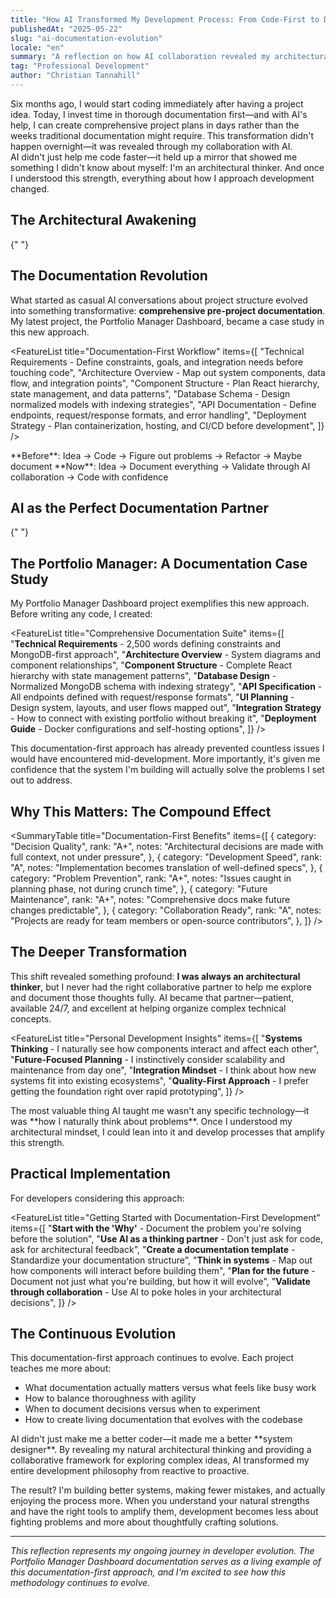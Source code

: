```yaml
---
title: "How AI Transformed My Development Process: From Code-First to Documentation-First"
publishedAt: "2025-05-22"
slug: "ai-documentation-evolution"
locale: "en"
summary: "A reflection on how AI collaboration revealed my architectural strengths and fundamentally changed my approach to project planning through comprehensive documentation."
tag: "Professional Development"
author: "Christian Tannahill"
---
```


<Callout type="info" title="A Developer's Evolution" icon="🌱">
  Six months ago, I would start coding immediately after having a project idea.
  Today, I invest time in thorough documentation first—and with AI's help, I can
  create comprehensive project plans in days rather than the weeks traditional
  documentation might require. This transformation didn't happen overnight—it
  was revealed through my collaboration with AI.
</Callout>

<br />

<Callout type="success" title="The Revelation" icon="💡">
  AI didn't just help me code faster—it held up a mirror that showed me
  something I didn't know about myself: I'm an architectural thinker. And once I
  understood this strength, everything about how I approach development changed.
</Callout>

## The Architectural Awakening

<SkillCategory title="Discovery Process" emoji="🔍">
  <SkillCard
    title="Pattern Recognition"
    emoji="🧩"
    summary="Through countless AI conversations, I noticed I naturally gravitated toward system design questions, component relationships, and scalability concerns rather than implementation details."
    aboveCurve="Strategic thinking over tactical execution"
    rank="A+"
  />

{" "}
<SkillCard
  title="Question Evolution"
  emoji="❓"
  summary="My questions to AI shifted from 'How do I implement X?' to 'What's the best way to structure this system?' and 'How should these components interact?'"
  aboveCurve="Systems thinking emergence"
  rank="A"
/>

  <SkillCard
    title="Documentation Impulse"
    emoji="📋"
    summary="I started asking AI to help me document decisions, create architecture diagrams, and plan component hierarchies before any implementation began."
    aboveCurve="Documentation-driven development"
    rank="A+"
  />
</SkillCategory>

## The Documentation Revolution

What started as casual AI conversations about project structure evolved into something transformative: **comprehensive pre-project documentation**. My latest project, the Portfolio Manager Dashboard, became a case study in this new approach.

<FeatureList
  title="Documentation-First Workflow"
  items={[
    "Technical Requirements - Define constraints, goals, and integration needs before touching code",
    "Architecture Overview - Map out system components, data flow, and integration points",
    "Component Structure - Plan React hierarchy, state management, and data patterns",
    "Database Schema - Design normalized models with indexing strategies",
    "API Documentation - Define endpoints, request/response formats, and error handling",
    "Deployment Strategy - Plan containerization, hosting, and CI/CD before development",
  ]}
/>

<Callout type="warning" title="The Old Way vs. The New Way" icon="⚖️">
  **Before**: Idea → Code → Figure out problems → Refactor → Maybe document
  **Now**: Idea → Document everything → Validate through AI collaboration → Code
  with confidence
</Callout>

## AI as the Perfect Documentation Partner

<SkillCategory title="AI Documentation Collaboration" emoji="🤝">
  <SkillCard
    title="Architectural Validation"
    emoji="🏗️"
    summary="AI serves as a sounding board for architectural decisions, helping validate approaches and identify potential issues before implementation."
    aboveCurve="Pre-implementation validation"
    rank="A+"
  />

{" "}
<SkillCard
  title="Documentation Structure"
  emoji="📚"
  summary="AI helps organize complex documentation into logical, navigable structures with clear reading paths for different audiences."
  aboveCurve="Information architecture expertise"
  rank="A"
/>

  <SkillCard
    title="Gap Analysis"
    emoji="🔍"
    summary="AI identifies missing documentation areas, inconsistencies, and helps ensure comprehensive coverage of all system aspects."
    aboveCurve="Systematic completeness checking"
    rank="A+"
  />
</SkillCategory>

## The Portfolio Manager: A Documentation Case Study

My Portfolio Manager Dashboard project exemplifies this new approach. Before writing any code, I created:

<FeatureList
  title="Comprehensive Documentation Suite"
  items={[
    "**Technical Requirements** - 2,500 words defining constraints and MongoDB-first approach",
    "**Architecture Overview** - System diagrams and component relationships",
    "**Component Structure** - Complete React hierarchy with state management patterns",
    "**Database Design** - Normalized MongoDB schema with indexing strategy",
    "**API Specification** - All endpoints defined with request/response formats",
    "**UI Planning** - Design system, layouts, and user flows mapped out",
    "**Integration Strategy** - How to connect with existing portfolio without breaking it",
    "**Deployment Guide** - Docker configurations and self-hosting options",
  ]}
/>

<Callout type="success" title="The Results" icon="📈">
  This documentation-first approach has already prevented countless issues I
  would have encountered mid-development. More importantly, it's given me
  confidence that the system I'm building will actually solve the problems I set
  out to address.
</Callout>

## Why This Matters: The Compound Effect

<SummaryTable
  title="Documentation-First Benefits"
  items={[
    {
      category: "Decision Quality",
      rank: "A+",
      notes:
        "Architectural decisions are made with full context, not under pressure",
    },
    {
      category: "Development Speed",
      rank: "A",
      notes: "Implementation becomes translation of well-defined specs",
    },
    {
      category: "Problem Prevention",
      rank: "A+",
      notes: "Issues caught in planning phase, not during crunch time",
    },
    {
      category: "Future Maintenance",
      rank: "A+",
      notes: "Comprehensive docs make future changes predictable",
    },
    {
      category: "Collaboration Ready",
      rank: "A",
      notes: "Projects are ready for team members or open-source contributors",
    },
  ]}
/>

## The Deeper Transformation

This shift revealed something profound: **I was always an architectural thinker**, but I never had the right collaborative partner to help me explore and document those thoughts fully. AI became that partner—patient, available 24/7, and excellent at helping organize complex technical concepts.

<FeatureList
  title="Personal Development Insights"
  items={[
    "**Systems Thinking** - I naturally see how components interact and affect each other",
    "**Future-Focused Planning** - I instinctively consider scalability and maintenance from day one",
    "**Integration Mindset** - I think about how new systems fit into existing ecosystems",
    "**Quality-First Approach** - I prefer getting the foundation right over rapid prototyping",
  ]}
/>

<Callout type="info" title="The Meta-Learning" icon="🧠">
  The most valuable thing AI taught me wasn't any specific technology—it was
  **how I naturally think about problems**. Once I understood my architectural
  mindset, I could lean into it and develop processes that amplify this
  strength.
</Callout>

## Practical Implementation

For developers considering this approach:

<FeatureList
  title="Getting Started with Documentation-First Development"
  items={[
    "**Start with the 'Why'** - Document the problem you're solving before the solution",
    "**Use AI as a thinking partner** - Don't just ask for code, ask for architectural feedback",
    "**Create a documentation template** - Standardize your documentation structure",
    "**Think in systems** - Map out how components will interact before building them",
    "**Plan for the future** - Document not just what you're building, but how it will evolve",
    "**Validate through collaboration** - Use AI to poke holes in your architectural decisions",
  ]}
/>

## The Continuous Evolution

This documentation-first approach continues to evolve. Each project teaches me more about:

- What documentation actually matters versus what feels like busy work
- How to balance thoroughness with agility
- When to document decisions versus when to experiment
- How to create living documentation that evolves with the codebase

<Callout type="success" title="The Bottom Line" icon="🎯">
  AI didn't just make me a better coder—it made me a better **system designer**.
  By revealing my natural architectural thinking and providing a collaborative
  framework for exploring complex ideas, AI transformed my entire development
  philosophy from reactive to proactive.
</Callout>

The result? I'm building better systems, making fewer mistakes, and actually enjoying the process more. When you understand your natural strengths and have the right tools to amplify them, development becomes less about fighting problems and more about thoughtfully crafting solutions.

---

_This reflection represents my ongoing journey in developer evolution. The Portfolio Manager Dashboard documentation serves as a living example of this documentation-first approach, and I'm excited to see how this methodology continues to evolve._
